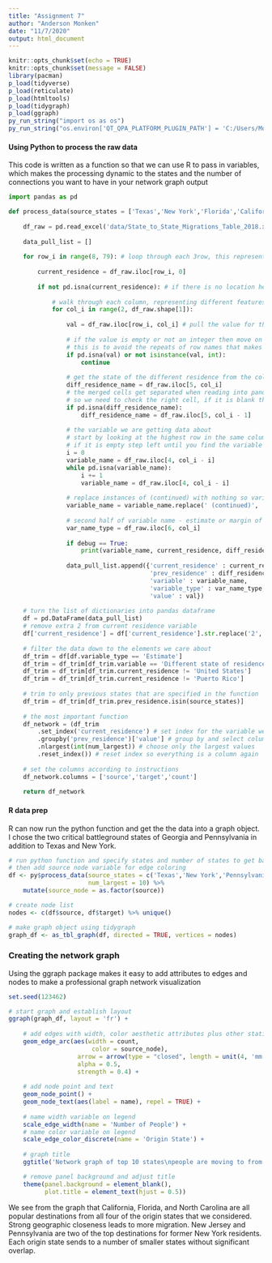 ```yaml
---
title: "Assignment 7"
author: "Anderson Monken"
date: "11/7/2020"
output: html_document
---
```


```r
knitr::opts_chunk$set(echo = TRUE)
knitr::opts_chunk$set(message = FALSE)
library(pacman)
p_load(tidyverse)
p_load(reticulate)
p_load(htmltools)
p_load(tidygraph)
p_load(ggraph)
py_run_string("import os as os")
py_run_string("os.environ['QT_QPA_PLATFORM_PLUGIN_PATH'] = 'C:/Users/Monke/anaconda3/Library/plugins/platforms'")
```


#### Using Python to process the raw data

This code is written as a function so that we can use R to pass in variables, which makes the processing dynamic to the states and the number of connections you want to have in your network graph output
```python
import pandas as pd

def process_data(source_states = ['Texas','New York','Florida','California'], num_largest = 10, debug = False):
    
    df_raw = pd.read_excel('data/State_to_State_Migrations_Table_2018.xls')
    
    data_pull_list = []
    
    for row_i in range(8, 79): # loop through each 3row, this represents each jurisdiction of current residence
        
        current_residence = df_raw.iloc[row_i, 0]
        
        if not pd.isna(current_residence): # if there is no location here then it is a blank row
            
            # walk through each column, representing different features about the current state
            for col_i in range(2, df_raw.shape[1]): 
                
                val = df_raw.iloc[row_i, col_i] # pull the value for that column and row
                
                # if the value is empty or not an integer then move on
                # this is to avoid the repeats of row names that makes it easier to look at the table in excel
                if pd.isna(val) or not isinstance(val, int): 
                    continue
                
                # get the state of the different residence from the column headers
                diff_residence_name = df_raw.iloc[5, col_i]
                # the merged cells get separated when reading into pandas
                # so we need to check the right cell, if it is blank then the left cell
                if pd.isna(diff_residence_name): 
                    diff_residence_name = df_raw.iloc[5, col_i - 1]
                
                # the variable we are getting data about
                # start by looking at the highest row in the same column
                # if it is empty step left until you find the variable name
                i = 0
                variable_name = df_raw.iloc[4, col_i - i]
                while pd.isna(variable_name):
                    i += 1
                    variable_name = df_raw.iloc[4, col_i - i]
                
                # replace instances of (continued) with nothing so variable name is consistent
                variable_name = variable_name.replace(' (continued)', '')
    
                # second half of variable name - estimate or margin of error
                var_name_type = df_raw.iloc[6, col_i] 
                
                if debug == True:
                    print(variable_name, current_residence, diff_residence_name, var_name_type, val)
                
                data_pull_list.append({'current_residence' : current_residence,
                                       'prev_residence' : diff_residence_name,
                                       'variable' : variable_name,
                                       'variable_type' : var_name_type,
                                       'value' : val})
    
    # turn the list of dictionaries into pandas dataframe
    df = pd.DataFrame(data_pull_list)
    # remove extra 2 from current residence variable
    df['current_residence'] = df['current_residence'].str.replace('2','')
    
    # filter the data down to the elements we care about
    df_trim = df[df.variable_type == 'Estimate']
    df_trim = df_trim[df_trim.variable == 'Different state of residence 1 year ago']
    df_trim = df_trim[df_trim.current_residence != 'United States']
    df_trim = df_trim[df_trim.current_residence != 'Puerto Rico']
    
    # trim to only previous states that are specified in the function
    df_trim = df_trim[df_trim.prev_residence.isin(source_states)]
    
    # the most important function
    df_network = (df_trim 
        .set_index('current_residence') # set index for the variable we want to keep
        .groupby('prev_residence')['value'] # group by and select column to filter on
        .nlargest(int(num_largest)) # choose only the largest values
        .reset_index()) # reset index so everything is a column again
    
    # set the columns according to instructions
    df_network.columns = ['source','target','count']
    
    return df_network

```


#### R data prep

R can now run the python function and get the the data into a graph object. I chose the two critical battleground states of Georgia and Pennsylvania in addition to Texas and New York.

```r
# run python function and specify states and number of states to get back
# then add source node variable for edge coloring
df <- py$process_data(source_states = c('Texas','New York','Pennsylvania','Georgia'), 
                      num_largest = 10) %>% 
    mutate(source_node = as.factor(source))

# create node list
nodes <- c(df$source, df$target) %>% unique()

# make graph object using tidygraph
graph_df <- as_tbl_graph(df, directed = TRUE, vertices = nodes)
```

### Creating the network graph

Using the ggraph package makes it easy to add attributes to edges and nodes to make a professional graph network visualization

```r
set.seed(123462)

# start graph and establish layout
ggraph(graph_df, layout = 'fr') +
    
    # add edges with width, color aesthetic attributes plus other static ones
    geom_edge_arc(aes(width = count, 
                       color = source_node),
                   arrow = arrow(type = "closed", length = unit(4, 'mm')),
                   alpha = 0.5,
                   strength = 0.4) + 
    
    # add node point and text
    geom_node_point() +
    geom_node_text(aes(label = name), repel = TRUE) +
    
    # name width variable on legend
    scale_edge_width(name = 'Number of People') +
    # name color variable on legend
    scale_edge_color_discrete(name = 'Origin State') +
    
    # graph title
    ggtitle('Network graph of top 10 states\npeople are moving to from selected origin states') +

    # remove panel background and adjust title
    theme(panel.background = element_blank(),
          plot.title = element_text(hjust = 0.5))

```

We see from the graph that California, Florida, and North Carolina are all popular destinations from all four of the origin states that we considered. Strong geographic closeness leads to more migration. New Jersey and Pennsylvania are two of the top destinations for former New York residents. Each origin state sends to a number of smaller states without significant overlap.
